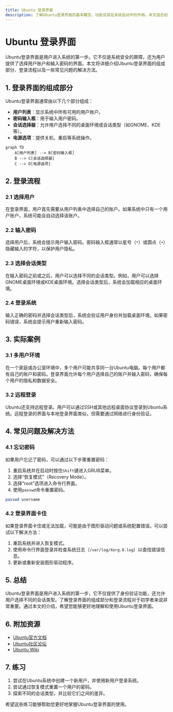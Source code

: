 ```yaml
---
title: Ubuntu 登录界面
description: 了解Ubuntu登录界面的基本概念、功能及其在系统启动中的作用。本文适合初学者，将逐步讲解登录界面的组成部分、如何登录以及常见问题的解决方法。
---
```


# Ubuntu 登录界面

Ubuntu登录界面是用户进入系统的第一步。它不仅是系统安全的屏障，还为用户提供了选择用户账户和输入密码的界面。本文将详细介绍Ubuntu登录界面的组成部分、登录流程以及一些常见问题的解决方法。

## 1. 登录界面的组成部分

Ubuntu登录界面通常由以下几个部分组成：

- **用户列表**：显示系统中所有可用的用户账户。
- **密码输入框**：用于输入用户密码。
- **会话选择器**：允许用户选择不同的桌面环境或会话类型（如GNOME、KDE等）。
- **电源选项**：提供关机、重启等系统操作。

```mermaid
graph TD
    A[用户列表] --> B[密码输入框]
    B --> C[会话选择器]
    C --> D[电源选项]
```

## 2. 登录流程

### 2.1 选择用户

在登录界面，用户首先需要从用户列表中选择自己的账户。如果系统中只有一个用户账户，系统可能会自动选择该账户。

### 2.2 输入密码

选择用户后，系统会提示用户输入密码。密码输入框通常以星号（`*`）或圆点（`•`）隐藏输入的字符，以保护用户隐私。

### 2.3 选择会话类型

在输入密码之前或之后，用户可以选择不同的会话类型。例如，用户可以选择GNOME桌面环境或KDE桌面环境。选择会话类型后，系统会加载相应的桌面环境。

### 2.4 登录系统

输入正确的密码并选择会话类型后，系统会验证用户身份并加载桌面环境。如果密码错误，系统会提示用户重新输入密码。

## 3. 实际案例

### 3.1 多用户环境

在一个家庭或办公室环境中，多个用户可能共享同一台Ubuntu电脑。每个用户都有自己的账户和密码。登录界面允许每个用户选择自己的账户并输入密码，确保每个用户的隐私和数据安全。

### 3.2 远程登录

Ubuntu还支持远程登录。用户可以通过SSH或其他远程桌面协议登录到Ubuntu系统。远程登录的界面与本地登录界面类似，但需要通过网络进行身份验证。

## 4. 常见问题及解决方法

### 4.1 忘记密码

如果用户忘记了密码，可以通过以下步骤重置密码：

1. 重启系统并在启动时按住`Shift`键进入GRUB菜单。
2. 选择“恢复模式”（Recovery Mode）。
3. 选择“root”选项进入命令行界面。
4. 使用`passwd`命令重置密码。

```bash
passwd username
```

### 4.2 登录界面卡住

如果登录界面卡住或无法加载，可能是由于图形驱动问题或系统配置错误。可以尝试以下解决方法：

1. 重启系统并进入恢复模式。
2. 使用命令行界面登录并检查系统日志（`/var/log/Xorg.0.log`）以查找错误信息。
3. 更新或重新安装图形驱动程序。

## 5. 总结

Ubuntu登录界面是用户进入系统的第一步，它不仅提供了身份验证功能，还允许用户选择不同的会话类型。了解登录界面的组成部分和登录流程对于初学者来说非常重要。通过本文的介绍，希望您能够更好地理解和使用Ubuntu登录界面。

## 6. 附加资源

- [Ubuntu官方文档](https://help.ubuntu.com/)
- [Ubuntu社区论坛](https://ubuntuforums.org/)
- [Ubuntu Wiki](https://wiki.ubuntu.com/)

## 7. 练习

1. 尝试在Ubuntu系统中创建一个新用户，并使用新用户登录系统。
2. 尝试通过恢复模式重置一个用户的密码。
3. 探索不同的会话类型，并比较它们之间的差异。

希望这些练习能够帮助您更好地掌握Ubuntu登录界面的使用。